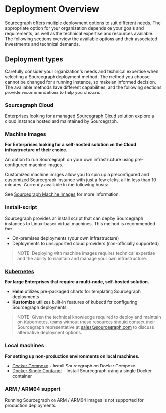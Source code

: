 # Deployment Overview

Sourcegraph offers multiple deployment options to suit different needs. The appropriate option for your organization depends on your goals and requirements, as well as the technical expertise and resources available. The following sections overview the available options and their associated investments and technical demands.

## Deployment types

Carefully consider your organization's needs and technical expertise when selecting a Sourcegraph deployment method. The method you choose cannot be changed for a running instance, so make an informed decision. The available methods have different capabilities, and the following sections provide recommendations to help you choose.

### Sourcegraph Cloud

Enterprises looking for a managed [Sourcegraph Cloud](https://about.sourcegraph.com/get-started?t=enterprise) solution explore a cloud instance hosted and maintained by Sourcegraph.

<LinkCards>

  <LinkCard href="https://about.sourcegraph.com/get-started?t=enterprise" imgSrc="https://sourcegraph.com/.assets/img/sourcegraph-mark.svg" imgAlt="Sourcegraph" title="Get single-tenant instance managed by Sourcegraph." description="Sign up and get a 30 day free trial for your team." />

</LinkCards>

### Machine Images

**For Enterprises looking for a self-hosted solution on the Cloud infrastructure of their choice.**

An option to run Sourcegraph on your own infrastructure using pre-configured machine images.

Customized machine images allow you to spin up a preconfigured and customized Sourcegraph instance with just a few clicks, all in less than 10 minutes. Currently available in the following hosts:

<QuickLinks>
  <QuickLink title="AWS AMIs" icon='lightbulb' href="/admin/deploy/machine-images/aws-ami" />
  <QuickLink title="Azure Images" icon='theming' href="/admin/deploy/machine-images/azure" />
  <QuickLink title="Google Compute Images" icon='presets' href="/admin/deploy/machine-images/gce" />
</QuickLinks>

See [Sourcegraph Machine Images](/admin/deploy/machine-images) for more information.

### Install-script

Sourcegraph provides an install script that can deploy Sourcegraph instances to Linux-based virtual machines. This method is recommended for:

- On-premises deployments (your own infrastructure)
- Deployments to unsupported cloud providers (non-officially supported)

>NOTE: Deploying with machine images requires technical expertise and the ability to maintain and manage your own infrastructure.

### [Kubernetes](/admin/deploy/kubernetes)

**For large Enterprises that require a multi-node, self-hosted solution.**

- **Helm** utilizes pre-packaged charts for templating Sourcegraph deployments
- **Kustomize** utilizes built-in features of kubectl for configuring Sourcegraph deployments

<QuickLinks>

<QuickLink title="Helm" icon='theming' href="/admin/deploy/kubernetes/helm" />
<QuickLink title="Kustomize" icon='lightbulb' href="/admin/deploy/kubernetes" />

</QuickLinks>

>NOTE: Given the technical knowledge required to deploy and maintain on Kubernetes, teams without these resources should contact their Sourcegraph representative at [sales@sourcegraph.com](mailto:sales@sourcegraph.com) to discuss alternative deployment options.

### Local machines

**For setting up non-production environments on local machines.**

  - [Docker Compose](/admin/deploy/docker-compose/) - Install Sourcegraph on Docker Compose
  - [Docker Single Container](/admin/deploy/docker-single-container/) - Install Sourcegraph using a single Docker container

### ARM / ARM64 support

Running Sourcegraph on ARM / ARM64 images is not supported for production deployments.
